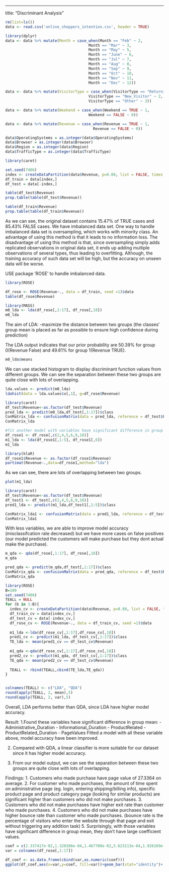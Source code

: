 ---
title: "Discriminant Analysis"


```r
rm(list=ls())
data <- read.csv('online_shoppers_intention.csv', header = TRUE)
```

```R
library(dplyr)
data <- data %>% mutate(Month = case_when(Month == "Feb" ~ 2,
                                     Month == "Mar" ~ 3,
                                     Month == "May" ~ 5,
                                     Month == "June" ~ 6,
                                     Month == "Jul" ~ 7,
                                     Month == "Aug" ~ 8,
                                     Month == "Sep" ~ 9,
                                     Month == "Oct" ~ 10,
                                     Month == "Nov" ~ 11,
                                     Month == "Dec" ~ 12))

data <- data %>% mutate(VisitorType = case_when(VisitorType == "Returning_Visitor" ~ 1, 
                                     VisitorType == "New_Visitor" ~ 2,
                                     VisitorType == "Other" ~ 3))

data <- data %>% mutate(Weekend = case_when(Weekend == TRUE ~ 1, 
                                     Weekend == FALSE ~ 0))

data <- data %>% mutate(Revenue = case_when(Revenue == TRUE ~ 1, 
                                       Revenue == FALSE ~ 0))

data$OperatingSystems = as.integer(data$OperatingSystems)
data$Browser = as.integer(data$Browser)
data$Region = as.integer(data$Region)
data$TrafficType = as.integer(data$TrafficType)
```


```R
library(caret)

set.seed(7406)
index <- createDataPartition(data$Revenue, p=0.80, list = FALSE, times = 1)
df_train = data[index,]
df_test = data[-index,]

table(df_test$Revenue)
prop.table(table(df_test$Revenue))

table(df_train$Revenue)
prop.table(table(df_train$Revenue))

```

As we can see, the original dataset contains 15.47% of TRUE cases and 85.43% FALSE cases. We have imbalanced data set. One way to handle imbalanced data set is oversampling, which works with minority class. An advantage of using this method is that it leads to no information loss. The disadvantage of using this method is that, since oversampling simply adds replicated observations in original data set, it ends up adding multiple observations of several types, thus leading to overfitting. Although, the training accuracy of such data set will be high, but the accuracy on unseen data will be worse.

USE package 'ROSE' to handle imbalanced data. 

```r
library(ROSE)

df_rose <- ROSE(Revenue~., data = df_train, seed =1)$data
table(df_rose$Revenue)
```

```r
library(MASS)
m0_lda <- lda(df_rose[,1:17], df_rose[,18])
m0_lda
```

The aim of LDA:
-maximize the distance between two groups (the classes' group mean is placed as far as possible to ensure high confidence during prediction) 

The LDA output indicates that our prior probability are 50.39% for group 0(Revenue False) and 49.61% for group 1(Revenue TRUE). 


```r
m0_lda$means
```

We can use stacked histogram to display discriminant function values from different groups. We can see the separation between these two groups are quite close with lots of overlapping.


```r
lda.values <- predict(m0_lda)
ldahist(data = lda.values$x[,1], g=df_rose$Revenue)
```


```r
library(caret)
df_test$Revenue<-as.factor(df_test$Revenue)
pred_lda <- predict(m0_lda,df_test[,1:17])$class
ConMatrix_lda <- confusionMatrix(data = pred_lda, reference = df_test$Revenue)
ConMatrix_lda
```

```r
#fit another model with variables have significant difference in group mean
df_rose1 <- df_rose[,c(2,4,5,6,9,18)]
m1_lda <- lda(df_rose1[,1:5], df_rose1[,6])
m1_lda
```

```r
library(klaR)
df_rose1$Revenue <- as.factor(df_rose1$Revenue)
partimat(Revenue~.,data=df_rose1,method="lda")
```

As we can see, there are lots of overlapping between two groups. 

```r
plot(m1_lda)
```

```r
library(caret)
df_test$Revenue<-as.factor(df_test$Revenue)
df_test1 <- df_test[,c(2,4,5,6,9,18)]
pred1_lda <- predict(m1_lda,df_test1[,1:5])$class

ConMatrix_lda1 <- confusionMatrix(data = pred1_lda, reference = df_test1$Revenue)
ConMatrix_lda1
```

With less variables, we are able to improve model accuracy (misclassifcation rate decreased) but we have more cases on false positives (our model predicted the customers will make purchase but they dont actual make the purchase). 


```r
m_qda <- qda(df_rose[,1:17], df_rose[,18])
m_qda
```


```r
pred_qda <- predict(m_qda,df_test[,1:17])$class
ConMatrix_qda <- confusionMatrix(data = pred_qda, reference = df_test$Revenue)
ConMatrix_qda
```


```r
library(ROSE)
B=100
set.seed(7406)
TEALL = NULL 
for (b in 1:B){
  index_cv <- createDataPartition(data$Revenue, p=0.80, list = FALSE, times = 1)
  df_train_cv = data[index_cv,]
  df_test_cv = data[-index_cv,]
  df_rose_cv <- ROSE(Revenue~., data = df_train_cv, seed =1)$data
  
  m1_lda <-lda(df_rose_cv[,1:17],df_rose_cv[,18])
  pred1_cv <- predict(m1_lda, df_test_cv[,1:17])$class
  TE_lda <- mean(pred1_cv == df_test_cv$Revenue)
  
  m1_qda <-qda(df_rose_cv[,1:17],df_rose_cv[,18])
  pred2_cv <- predict(m1_qda, df_test_cv[,1:17])$class
  TE_qda <- mean(pred2_cv == df_test_cv$Revenue)
  
  TEALL <- rbind(TEALL,cbind(TE_lda,TE_qda))
} 


colnames(TEALL) <- c("LDA", "QDA")              
round(apply(TEALL, 2, mean),5)
round(apply(TEALL, 2, var),5)
```
Overall, LDA performs better than QDA, since LDA have higher model accuracy. 

Result:
1.Found these variables have significant difference in group mean:
- Administrative_Duration
- Informational_Duration
- ProductRelated
- ProductRelated_Duration
- PageValues
Fitted a model with all these variable above, model accuracy have been improved. 

2. Compared with QDA, a linear classifier is more suitable for our dataset since it has higher model accuracy.

3. From our model output, we can see the separation between these two groups are quite close with lots of overlapping.


Findings: 
1. Customers who made purchase have page value of 27.3364 on average.
2. For customer who made purchases, the amount of time spent on administrative page (eg. login, entering shipping/billing info), specific product page and product category page (looking for similar products) are significant higher than customers who did not make purchases. 
3. Customers who did not make purchases have higher exit rate than customer who made purchases. 
4. Customers who did not make purchases have higher bounce rate than customer who made purchases. (bounce rate is the percentage of visitors who enter the website through that page and exit without triggering any addition task)
5. Surprisingly, with those variables have significant difference in group mean, they don't have large coefficient values. 

```r
coef = c(2.337417e-02,1.320386e-04,1.467700e-02,5.623113e-04,1.926169e-03,8.007664e-05,-1.556938e+00,-7.522570e+00,2.496501e-02,-5.601350e-01,5.360545e-02,-4.187995e-02,7.485834e-03,-1.361906e-02,-1.098067e-03,1.579287e-01,1.375565e-01)
var = colnames(df_rose[,1:17])

df_coef <- as.data.frame(cbind(var,as.numeric(coef)))
ggplot(df_coef,aes(x=var,y=coef, fill=var))+geom_bar(stat="identity")+ coord_flip()+ theme(legend.position="none")+xlab('Variable')+ylab('LDA Coefficient')
```



